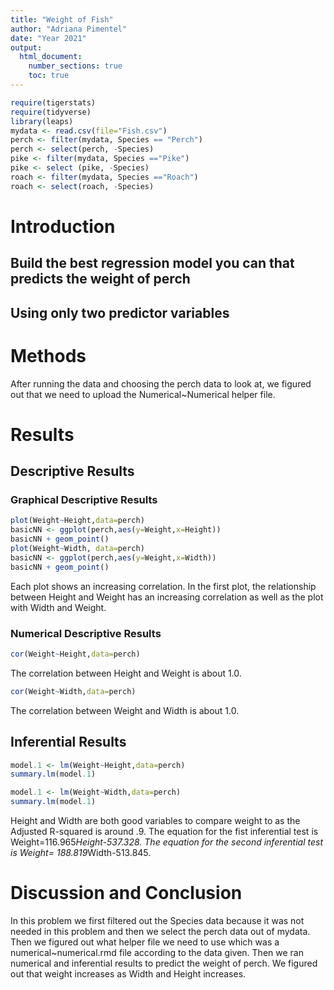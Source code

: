 ```yaml
---
title: "Weight of Fish"
author: "Adriana Pimentel"
date: "Year 2021"
output: 
  html_document:
    number_sections: true
    toc: true
---
```



```r
require(tigerstats)
require(tidyverse)
library(leaps)
mydata <- read.csv(file="Fish.csv")
perch <- filter(mydata, Species == "Perch")
perch <- select(perch, -Species)
pike <- filter(mydata, Species =="Pike")
pike <- select (pike, -Species)
roach <- filter(mydata, Species =="Roach")
roach <- select(roach, -Species)
```

# Introduction

<!--In this section you explain what you are trying to show.  Where did the data come from?  What is the research or other question you are trying to answer?!-->

## Build the best regression model you can that predicts the weight of perch
## Using only two predictor variables  


# Methods

<!--Decide on your methods:  use "variable analysis" or other appropriate descriptors.  Make sure to choose at least one graphical method and at least one numerical method.!-->
After running the data and choosing the perch data to look at, we figured out that we need to upload the Numerical~Numerical helper file.

# Results

<!--Divide this section into two sub-sections:  One for your descriptive  results and one for your inferential results.!-->

## Descriptive Results

### Graphical Descriptive Results

<!--Graphical results here.  Make sure to show your code.  Provide appropriate labels for axes, giving units if possible, and provide a good title for the graph, too.  Use the graphical results to describe the patterns if any that exist in the data as focused toward the research question!-->

```r
plot(Weight~Height,data=perch)
basicNN <- ggplot(perch,aes(y=Weight,x=Height))
basicNN + geom_point()
plot(Weight~Width, data=perch)
basicNN <- ggplot(perch,aes(y=Weight,x=Width))
basicNN + geom_point()
```

Each plot shows an increasing correlation. In the first plot, the relationship between Height and Weight has an increasing correlation as well as the plot with Width and Weight. 

### Numerical Descriptive Results

<!--Numerical results go here. Use the numerical results to describe the patterns if any that exist in the data as focused toward the research question!-->

```r
cor(Weight~Height,data=perch)
```

The correlation between Height and Weight is about 1.0. 

```r
cor(Weight~Width,data=perch)
```
The correlation between Weight and Width is about 1.0. 

## Inferential Results

<!--State hypothesis clearly.  Make sure your discussion of the inferential test covers all the aspects that the test output produces, such as test statistic, p-value etc.  Make a decision about the null hypothesis, explain the assumptions on which the selected test/procedure was based, and why the chosen procedure satisfys the assumptions and is appropriate to answer the research question!-->
```r
model.1 <- lm(Weight~Height,data=perch)
summary.lm(model.1)
```
```r
model.1 <- lm(Weight~Width,data=perch)
summary.lm(model.1)
```

Height and Width are both good variables to compare weight to as the Adjusted R-squared is around .9. The equation for the fist inferential test is Weight=116.965*Height-537.328.
The equation for the second inferential test is Weight= 188.819*Width-513.845.

# Discussion and Conclusion

<!--Discussion and conclusion here.  If you found a relationship be sure to consider whether the relationship occurs because one of the variavbles causes the other, or whether they perhasps are related for some other reason.  Watch the chapter 6 videos from the GeorgeTown videos collection.!-->

In this problem we first filtered out the Species data because it was not needed in this problem and then we select the perch data out of mydata. Then we figured out what helper file we need to use which was a numerical~numerical.rmd file according to the data given. Then we ran numerical and inferential results to predict the weight of perch. We figured out that weight increases as Width and Height increases. 